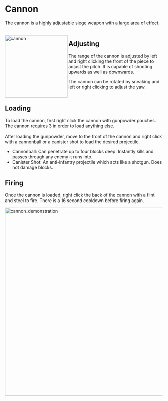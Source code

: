 # Cannon
The cannon is a highly adjustable siege weapon with a large area of effect.
<br></br>
<div class="box">
    <img 
    src="/cannon.png"
    align="left"
    alt="cannon"
    width="200"
    />
</div>



## Adjusting

The range of the cannon is adjusted by left and right clicking the front of the piece to adjust the pitch. It is capable of shooting upwards as well as downwards.

The cannon can be rotated by sneaking and left or right clicking to adjust the yaw.
<br></br>

## Loading

To load the cannon, first right click the cannon with gunpowder pouches. The cannon requires 3 in order to load anything else. <br></br>
After loading the gunpowder, move to the front of the cannon and right click with a cannonball or a canister shot to load the desired projectile.
- Cannonball: Can penetrate up to four blocks deep. Instantly kills and passes through any enemy it runs into.
- Canister Shot: An anti-infantry projectile which acts like a shotgun. Does not damage blocks.


## Firing
Once the cannon is loaded, right click the back of the cannon with a flint and steel to fire. There is a 16 second cooldown before firing again.

<div class="box">
    <img 
    src="/cannon_demonstration.gif"
    alt="cannon_demonstration"
    width="600"
    />
</div>